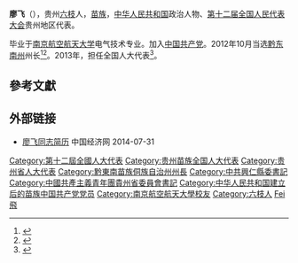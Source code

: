'''廖飞'''（{{bd|1970年||}}），贵州[[六枝|六枝]]人，[[苗族|苗族]]，[[中华人民共和国|中华人民共和国]]政治人物、[[第十二届全国人民代表大会|第十二届全国人民代表大会]]贵州地区代表。

毕业于[[南京航空航天大学|南京航空航天大学]]电气技术专业。加入[[中国共产党|中国共产党]]。2012年10月当选[[黔东南州|黔东南州]]州长<ref>{{cite web|accessdate=2014-06-21|url=http://district.ce.cn/newarea/sddy/201210/16/t20121016_23757434.shtml|title=廖飞当选黔东南州州长|publisher=中国经济网|archive-date=2018-12-11|archive-url=https://web.archive.org/web/20181211095324/http://district.ce.cn/newarea/sddy/201210/16/t20121016_23757434.shtml|dead-url=no}}</ref><ref>{{cite web|accessdate=2014-07-17|url=http://district.ce.cn/newarea/roll/201403/07/t20140307_2439122.shtml|title=黔东南州政府工作报告 (2014年1月22日 廖飞)|publisher=中国经济网|archive-date=2019-05-21|archive-url=https://web.archive.org/web/20190521032953/http://district.ce.cn/newarea/roll/201403/07/t20140307_2439122.shtml|dead-url=no}}</ref>。2013年，担任全国人大代表<ref>{{cite news|title=全国人大代表信息-廖飞|url= http://210.82.31.1:8084/delegate/viewDelegate.action?dbid=122319|accessdate=2013-04-05|newspaper=全国人大网|archive-url=https://web.archive.org/web/20140724224216/http://www.npc.gov.cn/delegate/viewDelegate.action?dbid=122319|archive-date=2014-07-24|dead-url=yes}}</ref>。

==參考文獻==
{{reflist}}
==外部链接==
*[http://district.ce.cn/newarea/sddy/201210/16/t20121016_23757434.shtml  廖飞同志简历] {{Wayback|url=http://district.ce.cn/newarea/sddy/201210/16/t20121016_23757434.shtml |date=20181211095324 }} 中国经济网 2014-07-31

{{中华人民共和国官员小作品}}
{{各省级行政区团委书记}}
{{DEFAULTSORT:Liao廖}}
[[Category:第十二屆全國人大代表|Category:第十二屆全國人大代表]]
[[Category:贵州苗族全国人大代表|Category:贵州苗族全国人大代表]]
[[Category:贵州省人大代表|Category:贵州省人大代表]]
[[Category:黔東南苗族侗族自治州州長|Category:黔東南苗族侗族自治州州長]]
[[Category:中共興仁縣委書記|Category:中共興仁縣委書記]]
[[Category:中國共產主義青年團貴州省委員會書記|Category:中國共產主義青年團貴州省委員會書記]]
[[Category:中华人民共和国建立后的苗族中国共产党党员|Category:中华人民共和国建立后的苗族中国共产党党员]]
[[Category:南京航空航天大學校友|Category:南京航空航天大學校友]]
[[Category:六枝人|Category:六枝人]]
[[Category:廖姓|Fei飛]]